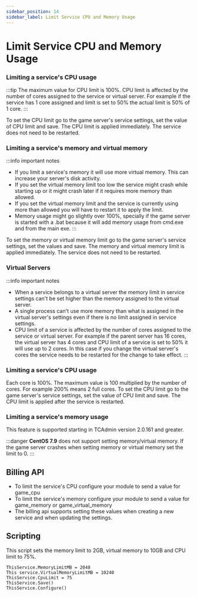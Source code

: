 ```yaml
---
sidebar_position: 14
sidebar_label: Limit Service CPU and Memory Usage
---
```



# Limit Service CPU and Memory Usage

<Tabs>
  <TabItem value="windows" label="Windows">

### Limiting a service's CPU usage
:::tip
The maximum value for CPU limit is 100%. CPU limit is affected by the number of cores assigned to the service or virtual server. For example if the service has 1 core assigned and limit is set to 50% the actual limit is 50% of 1 core.
:::

To set the CPU limit go to the game server's service settings, set the value of CPU limit and save. The CPU limit is applied immediately. The service does not need to be restarted.

### Limiting a service's memory and virtual memory

:::info important notes
- If you limit a service's memory it will use more virtual memory. This can increase your server's disk activity.
- If you set the virtual memory limit too low the service might crash while starting up or it might crash later if it requires more memory than allowed.
- If you set the virtual memory limit and the service is currently using more than allowed you will have to restart it to apply the limit.
- Memory usage might go slightly over 100%, specially if the game server is started with a .bat because it will add memory usage from cmd.exe and from the main exe.
:::

To set the memory or virtual memory limit go to the game server's service settings, set the values and save. The memory and virtual memory limit is applied immediately. The service does not need to be restarted.

### Virtual Servers

:::info important notes
- When a service belongs to a virtual server the memory limit in service settings can't be set higher than the memory assigned to the virtual server.
- A single process can't use more memory than what is assigned in the virtual server's settings even if there is no limit assigned in service settings.
- CPU limit of a service is affected by the number of cores assigned to the service or virtual server. For example if the parent server has 16 cores, the virtual server has 4 cores and CPU limit of a service is set to 50% it will use up to 2 cores. In this case if you change the virtual server's cores the service needs to be restarted for the change to take effect.
:::


</TabItem>
    <TabItem value="linux" label="Linux">

 ### Limiting a service's CPU usage

Each core is 100%. The maximum value is 100 multiplied by the number of cores. For example 200% means 2 full cores.
To set the CPU limit go to the game server's service settings, set the value of CPU limit and save. The CPU limit is applied after the service is restarted.

### Limiting a service's memory usage

This feature is supported starting in TCAdmin version 2.0.161 and greater.

:::danger
**CentOS 7.9** does not support setting memory/virtual memory. If the game server crashes when setting memory or virtual memory set the limit to 0.
:::
  </TabItem>
</Tabs>

## Billing API

- To limit the service's CPU configure your module to send a value for game_cpu
- To limit the service's memory configure your module to send a value for game_memory or game_virtual_memory
- The billing api supports setting these values when creating a new service and when updating the settings.

## Scripting

This script sets the memory limit to 2GB, virtual memory to 10GB and CPU limit to 75%.

```
ThisService.MemoryLimitMB = 2048
This service.VirtualMemoryLimitMB = 10240
ThisService.CpuLimit = 75
ThisService.Save()
ThisService.Configure()
```